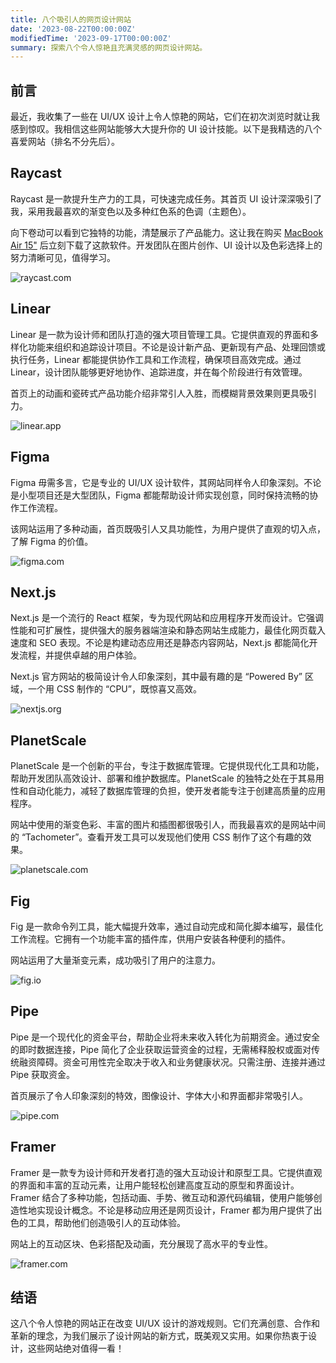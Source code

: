 ```yaml
---
title: 八个吸引人的网页设计网站
date: '2023-08-22T00:00:00Z'
modifiedTime: '2023-09-17T00:00:00Z'
summary: 探索八个令人惊艳且充满灵感的网页设计网站。
---
```


## 前言

最近，我收集了一些在 UI/UX 设计上令人惊艳的网站，它们在初次浏览时就让我感到惊叹。我相信这些网站能够大大提升你的 UI 设计技能。以下是我精选的八个喜爱网站（排名不分先后）。

## Raycast

Raycast 是一款提升生产力的工具，可快速完成任务。其首页 UI 设计深深吸引了我，采用我最喜欢的渐变色以及多种红色系的色调（主题色）。

向下卷动可以看到它独特的功能，清楚展示了产品能力。这让我在购买 [MacBook Air 15"](/uses) 后立刻下载了这款软件。开发团队在图片创作、UI 设计以及色彩选择上的努力清晰可见，值得学习。

<Image
  src='/images/blog/top-8-attractive-web-design-websites/raycast-com.png'
  width={1920}
  height={1024}
  alt='raycast.com'
/>

<LinkCard href='https://www.raycast.com' hostname='raycast.com' title='Raycast' />

## Linear

Linear 是一款为设计师和团队打造的强大项目管理工具。它提供直观的界面和多样化功能来组织和追踪设计项目。不论是设计新产品、更新现有产品、处理回馈或执行任务，Linear 都能提供协作工具和工作流程，确保项目高效完成。通过 Linear，设计团队能够更好地协作、追踪进度，并在每个阶段进行有效管理。

首页上的动画和瓷砖式产品功能介绍非常引人入胜，而模糊背景效果则更具吸引力。

<Image
  src='/images/blog/top-8-attractive-web-design-websites/linear-app.png'
  width={1920}
  height={1024}
  alt='linear.app'
/>

<LinkCard href='https://linear.app' hostname='linear.app' title='Linear' />

## Figma

Figma 毋需多言，它是专业的 UI/UX 设计软件，其网站同样令人印象深刻。不论是小型项目还是大型团队，Figma 都能帮助设计师实现创意，同时保持流畅的协作工作流程。

该网站运用了多种动画，首页既吸引人又具功能性，为用户提供了直观的切入点，了解 Figma 的价值。

<Image
  src='/images/blog/top-8-attractive-web-design-websites/figma-com.png'
  width={1920}
  height={1024}
  alt='figma.com'
/>

<LinkCard href='https://www.figma.com' hostname='figma.com' title='Figma' />

## Next.js

Next.js 是一个流行的 React 框架，专为现代网站和应用程序开发而设计。它强调性能和可扩展性，提供强大的服务器端渲染和静态网站生成能力，最佳化网页载入速度和 SEO 表现。不论是构建动态应用还是静态内容网站，Next.js 都能简化开发流程，并提供卓越的用户体验。

Next.js 官方网站的极简设计令人印象深刻，其中最有趣的是 “Powered By” 区域，一个用 CSS 制作的 “CPU”，既惊喜又高效。

<Image
  src='/images/blog/top-8-attractive-web-design-websites/nextjs-org.png'
  width={1920}
  height={1024}
  alt='nextjs.org'
/>

<LinkCard href='https://nextjs.org' hostname='nextjs.org' title='Nextjs' />

## PlanetScale

PlanetScale 是一个创新的平台，专注于数据库管理。它提供现代化工具和功能，帮助开发团队高效设计、部署和维护数据库。PlanetScale 的独特之处在于其易用性和自动化能力，减轻了数据库管理的负担，使开发者能专注于创建高质量的应用程序。

网站中使用的渐变色彩、丰富的图片和插图都很吸引人，而我最喜欢的是网站中间的 “Tachometer”。查看开发工具可以发现他们使用 CSS 制作了这个有趣的效果。

<Image
  src='/images/blog/top-8-attractive-web-design-websites/planetscale-com.png'
  width={1920}
  height={1024}
  alt='planetscale.com'
/>

<LinkCard href='https://planetscale.com' hostname='planetscale.com' title='PlanetScale' />

## Fig

Fig 是一款命令列工具，能大幅提升效率，通过自动完成和简化脚本编写，最佳化工作流程。它拥有一个功能丰富的插件库，供用户安装各种便利的插件。

网站运用了大量渐变元素，成功吸引了用户的注意力。

<Image src='/images/blog/top-8-attractive-web-design-websites/fig-io.png' width={1920} height={1024} alt='fig.io' />

<LinkCard href='https://fig.io' hostname='fig.io' title='Fig' />

## Pipe

Pipe 是一个现代化的资金平台，帮助企业将未来收入转化为前期资金。通过安全的即时数据连接，Pipe 简化了企业获取运营资金的过程，无需稀释股权或面对传统融资障碍。资金可用性完全取决于收入和业务健康状况。只需注册、连接并通过 Pipe 获取资金。

首页展示了令人印象深刻的特效，图像设计、字体大小和界面都非常吸引人。

<Image src='/images/blog/top-8-attractive-web-design-websites/pipe-com.png' width={1920} height={1024} alt='pipe.com' />

<LinkCard href='https://pipe.com' hostname='pipe.com' title='Pipe' />

## Framer

Framer 是一款专为设计师和开发者打造的强大互动设计和原型工具。它提供直观的界面和丰富的互动元素，让用户能轻松创建高度互动的原型和界面设计。Framer 结合了多种功能，包括动画、手势、微互动和源代码编辑，使用户能够创造性地实现设计概念。不论是移动应用还是网页设计，Framer 都为用户提供了出色的工具，帮助他们创造吸引人的互动体验。

网站上的互动区块、色彩搭配及动画，充分展现了高水平的专业性。

<Image
  src='/images/blog/top-8-attractive-web-design-websites/framer-com.png'
  width={1920}
  height={1024}
  alt='framer.com'
/>

<LinkCard href='https://www.framer.com' hostname='framer.com' title='Framer' />

## 结语

这八个令人惊艳的网站正在改变 UI/UX 设计的游戏规则。它们充满创意、合作和革新的理念，为我们展示了设计网站的新方式，既美观又实用。如果你热衷于设计，这些网站绝对值得一看！
